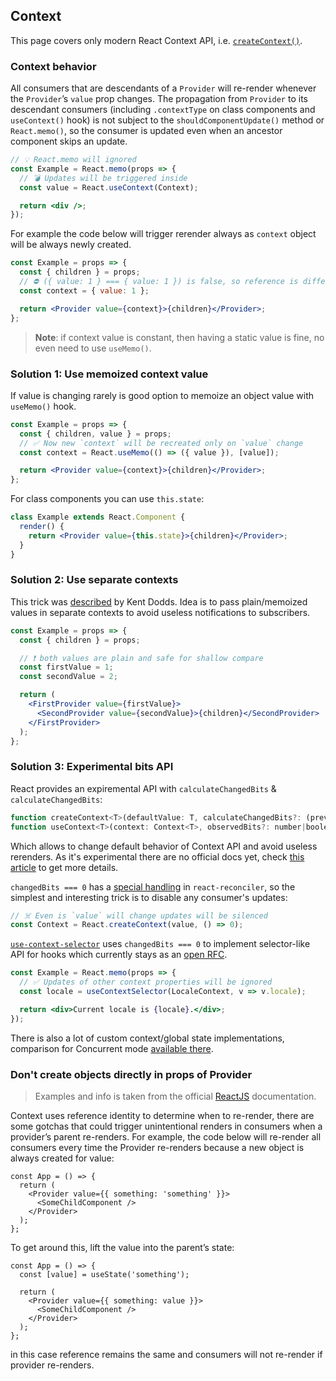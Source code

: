
## Context

This page covers only modern React Context API, i.e. [`createContext()`](https://reactjs.org/docs/context.html).

### Context behavior

All consumers that are descendants of a `Provider` will re-render whenever the `Provider`’s `value` prop changes. The propagation from `Provider` to its descendant consumers (including `.contextType` on class components and `useContext()` hook) is not subject to the `shouldComponentUpdate()` method or `React.memo()`, so the consumer is updated even when an ancestor component skips an update.

```jsx
// 💡 React.memo will ignored
const Example = React.memo(props => {
  // 💣 Updates will be triggered inside
  const value = React.useContext(Context);

  return <div />;
});
```

For example the code below will trigger rerender always as `context` object will be always newly created.

```jsx
const Example = props => {
  const { children } = props;
  // ⛔ ({ value: 1 } === { value: 1 }) is false, so reference is different
  const context = { value: 1 };

  return <Provider value={context}>{children}</Provider>;
};
```

<ContextUnmemoizedExample />

> **Note**: if context value is constant, then having a static value is fine, no even need to use `useMemo()`.

### Solution 1: Use memoized context value

If value is changing rarely is good option to memoize an object value with `useMemo()` hook.

```jsx
const Example = props => {
  const { children, value } = props;
  // ✅ Now new `context` will be recreated only on `value` change
  const context = React.useMemo(() => ({ value }), [value]);

  return <Provider value={context}>{children}</Provider>;
};
```

<ContextMemoized />

For class components you can use `this.state`:

```jsx
class Example extends React.Component {
  render() {
    return <Provider value={this.state}>{children}</Provider>;
  }
}
```

### Solution 2: Use separate contexts

This trick was [described](https://kentcdodds.com/blog/how-to-use-react-context-effectively) by Kent Dodds. Idea is to pass plain/memoized
values in separate contexts to avoid useless notifications to subscribers.

```jsx
const Example = props => {
  const { children } = props;

  // ❗ both values are plain and safe for shallow compare
  const firstValue = 1;
  const secondValue = 2;

  return (
    <FirstProvider value={firstValue}>
      <SecondProvider value={secondValue}>{children}</SecondProvider>
    </FirstProvider>
  );
};
```

<ContextSeparate />

### Solution 3: Experimental bits API

React provides an expiremental API with `calculateChangedBits` & `calculateChangedBits`:

```jsx
function createContext<T>(defaultValue: T, calculateChangedBits?: (prev: T, next: T) => number): Context<T>;
function useContext<T>(context: Context<T>, observedBits?: number|boolean): T;
```

Which allows to change default behavior of Context API and avoid useless rerenders. As it's experimental there are no official docs yet, check [this article](https://medium.com/@leonardobrunolima/react-tips-context-api-performance-considerations-d964f3ad3087) to get more details.

`changedBits === 0` has a [special handling](https://github.com/facebook/react/blob/9b0bd43550206e04bfe9ca695e5981eff0e2d03f/packages/react-reconciler/src/ReactFiberBeginWork.js#L2304) in `react-reconciler`, so the simplest and interesting trick is to disable any consumer's updates:

```jsx
// ☠️ Even is `value` will change updates will be silenced
const Context = React.createContext(value, () => 0);
```

[`use-context-selector`](https://www.npmjs.com/package/use-context-selector) uses `changedBits === 0` to implement selector-like API for hooks which currently stays as an [open RFC](https://github.com/reactjs/rfcs/pull/119).

```jsx
const Example = React.memo(props => {
  // ✅ Updates of other context properties will be ignored
  const locale = useContextSelector(LocaleContext, v => v.locale);

  return <div>Current locale is {locale}.</div>;
});
```

<ContextSelectorExample />

There is also a lot of custom context/global state implementations, comparison
for Concurrent mode [available there](https://github.com/dai-shi/will-this-react-global-state-work-in-concurrent-mode).

### Don't create objects directly in props of Provider

> Examples and info is taken from the official [ReactJS](https://reactjs.org/docs/context.html#caveats) documentation.

Context uses reference identity to determine when to re-render, there are some gotchas that could trigger
unintentional renders in consumers when a provider’s parent re-renders.
For example, the code below will re-render all consumers every time the Provider re-renders
because a new object is always created for value:

```tsx
const App = () => {
  return (
    <Provider value={{ something: 'something' }}>
      <SomeChildComponent />
    </Provider>
  );
};
```

To get around this, lift the value into the parent’s state:

```tsx
const App = () => {
  const [value] = useState('something');

  return (
    <Provider value={{ something: value }}>
      <SomeChildComponent />
    </Provider>
  );
};
```

in this case reference remains the same and consumers will not re-render if provider re-renders.
